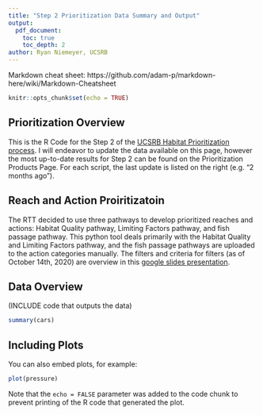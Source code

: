 ```yaml
---
title: "Step 2 Prioritization Data Summary and Output"
output:
  pdf_document:
    toc: true
    toc_depth: 2
author: Ryan Niemeyer, UCSRB
---
```


Markdown cheat sheet: https://github.com/adam-p/markdown-here/wiki/Markdown-Cheatsheet

```r
knitr::opts_chunk$set(echo = TRUE)
```

## Prioritization Overview

This is the R Code for the Step 2 of the [UCSRB Habitat Prioritization process](https://www.ucsrb.org/prioritization/). I will endeavor to update the data available on this page, however the most up-to-date results for Step 2 can be found on the Prioritization Products Page. For each script, the last update is listed on the right (e.g. "2 months ago").

## Reach and Action Proiritizatoin

The RTT decided to use three pathways to develop prioritized reaches and actions: Habitat Quality pathway, Limiting Factors pathway, and fish passage pathway. This python tool deals primarily with the Habitat Quality and Limiting Factors pathway, and the fish passage pathways are uploaded to the action categories manually. The filters and criteria for filters (as of October 14th, 2020) are overview in this [google slides presentation](https://docs.google.com/presentation/d/1dEJ-A_LlW1HkxfIjOfLmjRxS1DRR_nWGOsBlZj5khss/edit?usp=sharing).


## Data Overview

(INCLUDE code that outputs the data)

```r
summary(cars)
```

## Including Plots

You can also embed plots, for example:

```r
plot(pressure)
```

Note that the `echo = FALSE` parameter was added to the code chunk to prevent printing of the R code that generated the plot.


